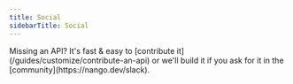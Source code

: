 ```yaml
---
title: Social
sidebarTitle: Social
---
```


<Tip>
    Missing an API? It's fast & easy to [contribute it](/guides/customize/contribute-an-api) or we'll build it if you ask for
    it in the [community](https://nango.dev/slack).
</Tip>

<CardGroup cols={4}>
    <Card title="Bitly" href="/integrations/all/bitly" color="#68a063" />
    <Card title="BrightCrowd" href="/integrations/all/brightcrowd" color="#68a063" />
    <Card title="Discord" href="/integrations/all/discord" color="#68a063" />
    <Card title="Facebook" href="/integrations/all/facebook" color="#68a063" />
    <Card title="Instagram" href="/integrations/all/instagram" color="#68a063" />
    <Card title="LinkedIn" href="/integrations/all/linkedin" color="#68a063" />
    <Card title="Pinterest" href="/integrations/all/pinterest" color="#68a063" />
    <Card title="Reddit" href="/integrations/all/reddit" color="#68a063" />
    <Card title="Splitwise" href="/integrations/all/splitwise" color="#68a063" />
    <Card title="Strava" href="/integrations/all/strava" color="#68a063" />
    <Card title="TikTok" href="/integrations/all/tiktok" color="#68a063" />
    <Card title="Tumblr" href="/integrations/all/tumblr" color="#68a063" />
    <Card title="Twitch" href="/integrations/all/twitch" color="#68a063" />
    <Card title="Twitter" href="/integrations/all/twitter" color="#68a063" />
    <Card title="Typefully" href="/integrations/all/typefully" color="#68a063" />
    <Card title="Yahoo" href="/integrations/all/yahoo" color="#68a063" />
    <Card title="Yandex" href="/integrations/all/yandex" color="#68a063" />
</CardGroup>
